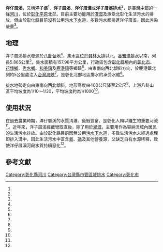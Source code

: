 {{Infobox river
| river_name = 洋仔厝溪
| native_name = 洋子厝溪排水
| other_name = 洋子溪，洋子厝溪
| etymology =
| image_name =
| image_size =
| caption    =
| origin     = [[八卦台地|八卦台地]]
| mouth      = 洋仔厝
| progression = [[台灣海峽|台灣海峽]]
| basin_countries =
| location   = [[彰化平原|彰化平原]]北部
| length     = {{convert|5.865|km|}}
| elevation  = 400公尺
| mouth_elevation = 0
| discharge  =
| watershed  = {{convert|157.98|km2|}}
| left_tribs =[[石笱埤圳|石笱埤圳]]
| right_tribs =
}}
'''洋仔厝溪'''，又稱'''洋子溪'''<ref name="認識和美"/>、'''洋子厝溪'''、'''洋仔厝溝'''或'''洋子厝溪排水'''<ref name="wrap"/>，是[[臺灣中部|臺灣中部]]的一條[[河川|河川]]，位於[[彰化平原|彰化平原]]北部。目前主要功能用於[[灌溉|灌溉]]及承受北彰化生活污水的排放，但由於彰化縣目前沒有公用[[污水下水道|污水下水道]]，多數污水都排進洋仔厝溪，因此污染嚴重<ref name="工程總覽"/>。

== 地理 ==
洋子厝溪排水發源於[[八卦台地|八卦台地]]<ref name="地理環境介紹"/>，集水區位於[[員林大排|員林大排]]以北，[[番雅溝排水|番雅溝排水]]以南，河長5.865公里<ref name="工程總覽"/>，集水面積有157.98平方公里，行政區包含[[彰化縣|彰化縣]]境內的[[彰化市|彰化市]]、[[花壇鄉|花壇鄉]]、[[秀水鄉_(台灣)|秀水鄉]]、[[和美鎮|和美鎮]]及[[鹿港鎮|鹿港鎮]]等鄉鎮<ref name="nchu"/>，由東南向西北傾斜方向，於鹿港鎮北側約5公里處注入[[台灣海峽|台灣海峽]]<ref name="nchu"/>，是彰化北部地區排水的承受水體<ref name="地理環境介紹"/>。

排水地勢走向由東南向西北傾斜，地形高度由400公尺降至2公尺<ref name="wrap"/>，上游八卦山區平均坡度為1/10～1/30，平均坡度約為1/1000<ref name="wrap"/>。

== 使用狀況 ==
在過去農業時期，洋仔厝溪的水質清澈、魚蝦豐富，是彰化人賴以維生的重要河流<ref name="工程總覽"/>。近年來，洋子厝溪經截彎取直後，除了用於[[灌溉|灌溉]]，主要用作為容納流域內居民的生活污水排放。由於彰化縣目前因無公用[[污水下水道|污水下水道]]，多數生活污水未經過處理即排入溝中，因此生活污水中富含[[氮|氮]]、[[磷|磷]]及其他營養源，又缺乏自有水源稀釋，致使洋仔厝溪河段水質持續惡化<ref name="工程總覽"/>。

== 參考文獻 ==
{{Reflist| refs=
<ref name="wrap">{{cite web|language=zh-tw|url=http://www.wrap.gov.tw/Admin/manasystem/plans/files/plans/9701300952321_%E5%BD%B0%E5%8C%96%E5%8C%97%E9%83%A8%E5%9C%B0%E5%8D%80%E7%B6%9C%E5%90%88%E6%B2%BB%E6%B0%B4%E6%AA%A2%E8%A8%8E%E8%A6%8F%E5%8A%83(%E6%B4%8B%E5%AD%90%E5%8E%9D%E6%BA%AA%E6%8E%92%E6%B0%B4%E9%9B%86%E6%B0%B4%E5%8D%80)%E6%91%98%E8%A6%81.doc|title=洋子厝排水系統治理概要|author=|publisher=經濟部水利署水利規劃試驗所|date=|accessdate=2015-09-15|archive-date=2016-03-04|archive-url=https://web.archive.org/web/20160304102205/http://www.wrap.gov.tw/Admin/manasystem/plans/files/plans/9701300952321_%E5%BD%B0%E5%8C%96%E5%8C%97%E9%83%A8%E5%9C%B0%E5%8D%80%E7%B6%9C%E5%90%88%E6%B2%BB%E6%B0%B4%E6%AA%A2%E8%A8%8E%E8%A6%8F%E5%8A%83(%E6%B4%8B%E5%AD%90%E5%8E%9D%E6%BA%AA%E6%8E%92%E6%B0%B4%E9%9B%86%E6%B0%B4%E5%8D%80)%E6%91%98%E8%A6%81.doc|dead-url=no}}</ref>

<ref name="認識和美">{{cite web|language=zh-tw|url=http://house.chcg.gov.tw/hemei/99more/main.asp?main_id=1252|title=認識和美|author=|publisher=彰化縣和美鎮戶政事務所|date=|accessdate=2015-09-15|archive-date=2019-09-10|archive-url=https://web.archive.org/web/20190910192556/http://house.chcg.gov.tw/hemei/99more/main.asp?main_id=1252|dead-url=no}}</ref>

<ref name="地理環境介紹">{{cite web|language=zh-tw|url=http://163.23.66.13/~unite09/223202970229872226592017132057.html|title=地理環境介紹|author=|publisher=洋仔厝溪的美麗與哀愁|date=|accessdate=2015-09-15}}{{dead link|date=2018年3月 |bot=InternetArchiveBot |fix-attempted=yes }}</ref>

<ref name="nchu">{{cite web|language=zh-tw|url=http://swcdis.nchu.edu.tw/AllDataPos/JournalPos/%E7%B7%A8%E8%99%9F50/%E7%AC%AC4%E6%9C%9F/03.pdf|title=無流量觀測資料區洪流量推估之探討--以彰化洋子厝溪區域排水為例|author=陳文福、林秀芳、陳永超|publisher=水土保持學報44(4)|date=2012|page=361–380|accessdate=2015-09-15|archive-date=2016-03-04|archive-url=https://web.archive.org/web/20160304204144/http://swcdis.nchu.edu.tw/AllDataPos/JournalPos/%E7%B7%A8%E8%99%9F50/%E7%AC%AC4%E6%9C%9F/03.pdf|dead-url=no}}</ref>

<ref name="工程總覽">{{cite web|language=zh-tw|url=http://plan.chepb.gov.tw/yang/|title=彰化洋子厝溪水質淨化設施－莿桐腳排水水質改善工程|author=|publisher=彰化縣環境保護局|date=|accessdate=2015-09-15}}{{Dead link|date=2019年11月 |bot=InternetArchiveBot |fix-attempted=yes }}</ref>
}}

{{台灣河流}}
[[Category:彰化縣河川|Category:彰化縣河川]]
[[Category:台灣縣市管區域排水|Category:台灣縣市管區域排水]]
[[Category:彰化市|Category:彰化市]]